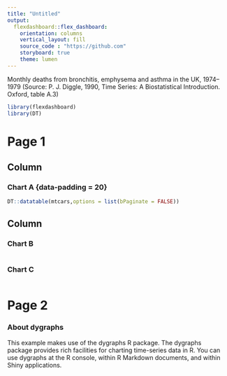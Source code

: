 ```yaml
---
title: "Untitled"
output: 
  flexdashboard::flex_dashboard:
    orientation: columns
    vertical_layout: fill
    source_code : "https://github.com"
    storyboard: true
    theme: lumen
---
```


Monthly deaths from bronchitis, emphysema and asthma in the
UK, 1974–1979 (Source: P. J. Diggle, 1990, Time Series: A
Biostatistical Introduction. Oxford, table A.3)

```r
library(flexdashboard)
library(DT)
```

Page 1
======================================================================

Column {data-width=650}
-----------------------------------------------------------------------

### Chart A {data-padding = 20}

```r
DT::datatable(mtcars,options = list(bPaginate = FALSE))
```

Column {data-width=350}
-----------------------------------------------------------------------

### Chart B

```r

```

### Chart C

```r

```

Page 2
=========================================================================

### About dygraphs
This example makes use of the dygraphs R package. The dygraphs
package provides rich facilities for charting time-series data
in R. You can use dygraphs at the R console, within R Markdown
documents, and within Shiny applications.